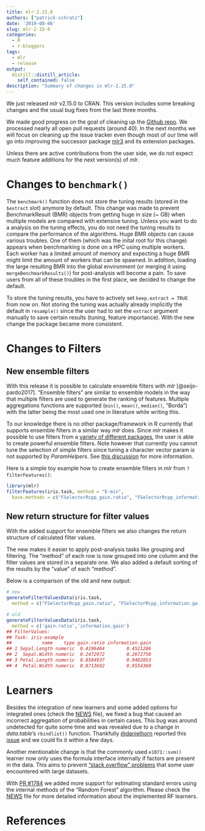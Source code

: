 ```yaml
---
title: mlr-2.15.0
authors: ["patrick-schratz"]
date: '2019-08-06'
slug: mlr-2-15-0
categories:
  - R
  - r-bloggers
tags:
  - mlr
  - release
output:
  distill::distill_article:
    self_contained: false
description: "Summary of changes in mlr-2.15.0"
---
```


We just released _mlr_ v2.15.0 to CRAN. 
This version includes some breaking changes and the usual bug fixes from the last three months.

We made good progress on the goal of cleaning up the [Github repo](https://github.com/mlr-org/mlr).
We processed nearly all open pull requests (around 40).
In the next months we will focus on cleaning up the issue tracker even though most of our time will go into improving the successor package [mlr3](https://github.com/mlr-org/mlr3) and its extension packages.

Unless there are active contributions from the user side, we do not expect much feature additions for the next version(s) of _mlr_.

# Changes to `benchmark()`

The `benchmark()` function does not store the tuning results (stored in the `$extract` slot) anymore by default.
This change was made to prevent BenchmarkResult (BMR) objects from getting huge in size (~ GB) when multiple models are compared with extensive tuning.
Unless you want to do a analysis on the tuning effects, you do not need the tuning results to compare the performance of the algorithms. 
Huge BMR objects can cause various troubles.
One of them (which was the inital root for this change) appears when benchmarking is done on a HPC using multiple workers.
Each worker has a limited amount of memory and expecting a huge BMR might limit the amount of workers that can be spawned.
In addition, loading the large resulting BMR into the global environment (or merging it using `mergeBenchmarkResults()`) for post-analysis will become a pain.
To save users from all of these troubles in the first place, we decided to change the default.

To store the tuning results, you have to actively set `keep.extract = TRUE` from now on.
Not storing the tuning was actually already implicitly the default in `resample()` since the user had to set the `extract` argument manually to save certain results (tuning, feature importance).
With the new change the package became more consistent.

# Changes to Filters

## New ensemble filters

With this release it is possible to calculate ensemble filters with _mlr_ [@seijo-pardo2017].
"Ensemble filters" are similar to ensemble models in the way that multiple filters are used to generate the ranking of features.
Multiple aggregations functions are supported (`min()`, `mean()`, `median()`, "Borda") with the latter being the most used one in literature while writing this.

To our knowledge there is no other package/framework in R currently that supports ensemble filters in a similar way _mlr_ does.
Since _mlr_ makes it possible to use filters from a [variety of different packages](https://mlr.mlr-org.com/articles/tutorial/filter_methods.html), the user is able to create powerful ensemble filters.
Note however that currently you cannot tune the selection of simple filters since tuning a character vector param is not supported by _ParamHelpers_. 
See [this discussion](https://github.com/berndbischl/ParamHelpers/pull/206) for more information.

Here is a simple toy example how to create ensemble filters in _mlr_ from `?filterFeatures()`:

```r
library(mlr)
filterFeatures(iris.task, method = "E-min",
  base.methods = c("FSelectorRcpp_gain.ratio", "FSelectorRcpp_information.gain"), abs = 2)
```

## New return structure for filter values

With the added support for ensemble filters we also changes the return structure of calculated filter values.

The new makes it easier to apply post-analysis tasks like grouping and filtering.
The "method" of each row is now grouped into one column and the filter values are stored in a separate one.
We also added a default sorting of the results by the "value" of each "method".

Below is a comparison of the old and new output:

```r
# new
generateFilterValuesData(iris.task,
  method = c("FSelectorRcpp_gain.ratio", "FSelectorRcpp_information.gain"))
```

```r
# old
generateFilterValuesData(iris.task,
  method = c('gain.ratio','information.gain')
## FilterValues:
## Task: iris-example
##           name    type gain.ratio information.gain
## 1 Sepal.Length numeric  0.4196464        0.4521286
## 2  Sepal.Width numeric  0.2472972        0.2672750
## 3 Petal.Length numeric  0.8584937        0.9402853
## 4  Petal.Width numeric  0.8713692        0.9554360
```

# Learners

Besides the integration of new learners and some added options for integrated ones (check the [NEWS](https://mlr.mlr-org.com/news/index.html#learners---general) file), we fixed a bug that caused an incorrect aggregation of probabilities in certain cases.
This bug was around undetected for quite some time and was revealed due to a change in _data.table_'s `rbindlist()` function.
Thankfully [\@danielhorn](https://github.com/danielhorn) reported this [issue](https://github.com/mlr-org/mlr/issues/2578) and we could fix it within a few days.

Another mentionable change is that the commonly used  `e1071::svm()` learner now only uses the formula interface internally if factors are present in the data.
This aims to prevent ["stack overflow" problems](https://github.com/mlr-org/mlr/issues/1738) that some user encountered with large datasets.

With [PR #1784](https://github.com/mlr-org/mlr/issues/1784) we added more support for estimating standard errors using the internal methods of the "Random Forest" algorithm. 
Please check the [NEWS](https://mlr.mlr-org.com/news/index.html#learners---general) file for more detailed information about the implemented RF learners.

# References
